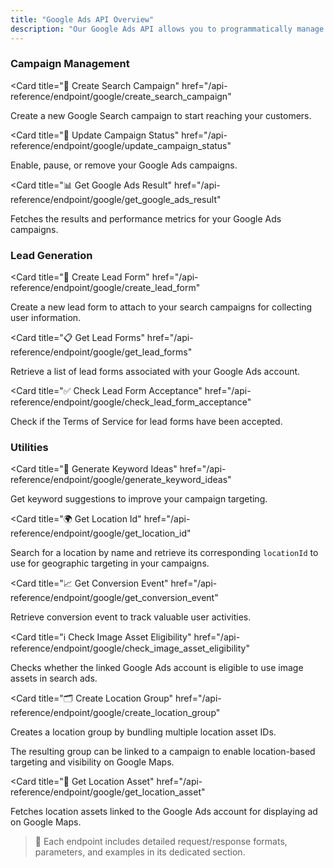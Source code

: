 ```yaml
---
title: "Google Ads API Overview"
description: "Our Google Ads API allows you to programmatically manage your Google Search campaigns. You can create and update campaigns, handle lead forms, and access various utilities to optimize your advertising efforts."
---
```


### Campaign Management

<Card
  title="🚀 Create Search Campaign"
  href="/api-reference/endpoint/google/create_search_campaign"
>
  Create a new Google Search campaign to start reaching your customers.
</Card>

<Card
  title="🔄 Update Campaign Status"
  href="/api-reference/endpoint/google/update_campaign_status"
>
  Enable, pause, or remove your Google Ads campaigns.
</Card>

<Card
  title="📊 Get Google Ads Result"
  href="/api-reference/endpoint/google/get_google_ads_result"
>
  Fetches the results and performance metrics for your Google Ads campaigns.
</Card>

### Lead Generation

<Card
  title="📝 Create Lead Form"
  href="/api-reference/endpoint/google/create_lead_form"
>
  Create a new lead form to attach to your search campaigns for collecting user information.
</Card>

<Card
  title="📋 Get Lead Forms"
  href="/api-reference/endpoint/google/get_lead_forms"
>
  Retrieve a list of lead forms associated with your Google Ads account.
</Card>

<Card
  title="✅ Check Lead Form Acceptance"
  href="/api-reference/endpoint/google/check_lead_form_acceptance"
>
  Check if the Terms of Service for lead forms have been accepted.
</Card>

### Utilities
<Card
  title="🔑 Generate Keyword Ideas"
  href="/api-reference/endpoint/google/generate_keyword_ideas"
>
  Get keyword suggestions to improve your campaign targeting.
</Card>

<Card
  title="🌍 Get Location Id"
  href="/api-reference/endpoint/google/get_location_id"
>
  Search for a location by name and retrieve its corresponding `locationId` to use for geographic targeting in your campaigns.
</Card>



<Card
  title="📈 Get Conversion Event"
  href="/api-reference/endpoint/google/get_conversion_event"
>
  Retrieve conversion event to track valuable user activities.
</Card>





<Card
  title="ℹ️ Check Image Asset Eligibility"
  href="/api-reference/endpoint/google/check_image_asset_eligibility"
>
  Checks whether the linked Google Ads account is eligible to use image assets in search ads.
</Card>

<Card
  title="🗂️ Create Location Group"
  href="/api-reference/endpoint/google/create_location_group"
>
  Creates a location group by bundling multiple location asset IDs.  

  The resulting group can be linked to a campaign to enable location-based targeting and visibility on Google Maps.
</Card>

<Card
  title="📍 Get Location Asset"
  href="/api-reference/endpoint/google/get_location_asset"
>
  Fetches location assets linked to the Google Ads account for displaying ad on Google Maps.
</Card>




> 📘 Each endpoint includes detailed request/response formats, parameters, and examples in its dedicated section. 